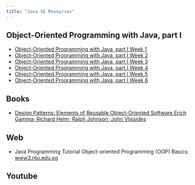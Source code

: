 ```yaml
---
title: "Java SE Resources"
---
```

## Object-Oriented Programming with Java, part I

::: {.callout}
- [Object-Oriented Programming with Java, part I Week 1](https://materiaalit.github.io/2013-oo-programming/part1/week-1/)
- [Object-Oriented Programming with Java, part I Week 2](https://materiaalit.github.io/2013-oo-programming/part1/week-2/)
- [Object-Oriented Programming with Java, part I Week 3](https://materiaalit.github.io/2013-oo-programming/part1/week-3/)
- [Object-Oriented Programming with Java, part I Week 4](https://materiaalit.github.io/2013-oo-programming/part1/week-4/)
- [Object-Oriented Programming with Java, part I Week 5](https://materiaalit.github.io/2013-oo-programming/part1/week-5/)
- [Object-Oriented Programming with Java, part I Week 6](https://materiaalit.github.io/2013-oo-programming/part1/week-6/)
:::

## Books

- [Design Patterns: Elements of Reusable Object-Oriented Software
Erich Gamma; Richard Helm; Ralph Johnson; John Vlissides](https://www.academia.edu/43687858/Design_Patterns_Elements_of_Reusable_Object_Oriented_Software_by_Erich_Gamma_Richard_Helm_Ralph_Johnson_John_Vlissides)


## Web

- Java Programming Tutorial Object-oriented Programming (OOP) Basics: [www3.ntu.edu.sg](https://www3.ntu.edu.sg/home/ehchua/programming/java/J3a_OOPBasics.html)

## Youtube
